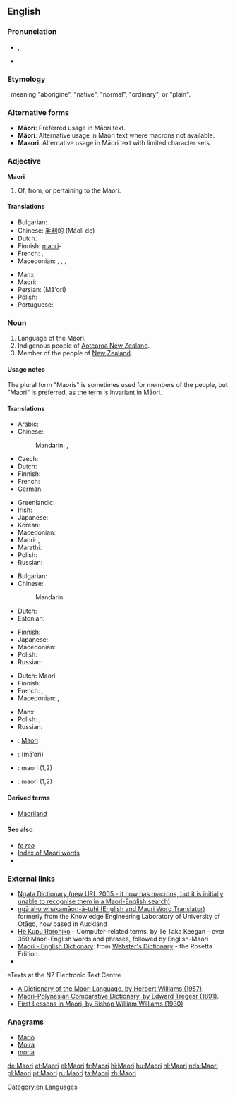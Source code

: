 {{interwiktionary|code=mi}}
{{also|maori|māori|Māori}}
==English==
{{wikipedia}}

===Pronunciation===
* {{IPA|/ˈmaʊri/}}, {{X-SAMPA|/"maUri/}}
* {{rhymes|aʊri}}

===Etymology===
{{etyl|mi}} {{term|māori|lang=mi}}, meaning "aborigine", "native", "normal", "ordinary", or "plain".

===Alternative forms===
* '''Māori''': Preferred usage in Māori text.
* '''Mäori''': Alternative usage in Māori text where macrons not available.
* '''Maaori''': Alternative usage in Māori text with limited character sets.

===Adjective===
'''Maori'''

# Of, from, or pertaining to the Maori.

====Translations====
{{trans-top|of, from, or pertaining to the Māori}}
* Bulgarian: {{t-|bg|маорски}}
* Chinese: [[毛利]]的 (Máolì de)
* Dutch: {{t+|nl|Maori}}
* Finnish: [[maori]]-
* French: {{t+|fr|maori|m}}, {{t+|fr|maorie|f}}
* Macedonian: {{t-|mk|маорски|m|tr=máorski}},  {{t|mk|маорска|f|tr=máorska}},  {{t|mk|маорско|n|tr=máorsko}},  {{t-|mk|маорски|p|tr=máorski}}
{{trans-mid}}
* Manx: {{t|gv|Maorach}}
* Maori: {{t-|mi|Māori|xs=Maori}}
* Persian: {{fa-Arab|[[مائوری]]}} (Mā'ori)
* Polish: {{t|pl|maoryski}}
* Portuguese: {{t+|pt|maori}}
{{trans-bottom}}

===Noun===
{{en-noun|Maori|-|pl2=Maoris}}

# Language of the Maori.
# Indigenous people of [[Aotearoa New Zealand]].
# Member of the people of [[New Zealand]].

====Usage notes====
The plural form "Maoris" is sometimes used for members of the people, but "Maori" is preferred, as the term is invariant in Māori.

====Translations====
{{trans-top|language of the Māori}}
* Arabic: {{t|ar|ماوري|m|tr=mauriy}}
* Chinese:
*: Mandarin: {{t|cmn|毛利語|sc=Hani}},  {{t|cmn|毛利语|tr=Máolì-yǔ|sc=Hani}}
* Czech: {{t-|cs|maorština|f}}
* Dutch: {{t+|nl|Maori|n}}
* Finnish: {{t+|fi|maorin kieli}}
* French: {{t+|fr|maori|m}}
* German: {{t+|de|Maori|n}}
{{trans-mid}}
* Greenlandic: {{t|kl|Maorimiutut}}
* Irish: {{t|ga|Maorais|f}}
* Japanese: {{t+|ja|マオリ語|tr=Maori-go}}
* Korean: {{t|ko|마오리어|tr=Maori-eo|sc=Hang}}
* Macedonian: {{t-|mk|маорски|m|tr=máorski}}
* Maori: {{t|mi|te reo Māori|xs=Maori}},  {{t-|mi|Māori|xs=Maori}}
* Marathi: {{t|mr|माओरी|f|tr=māorī|sc=Deva}}
* Polish: {{t|pl|maoryski|m}}
* Russian: {{t|ru|маори|m|tr=máori}} {{indeclinable}}
{{trans-bottom}}

{{trans-top|indigenous people of Aotearoa New Zealand}}
* Bulgarian: {{t|bg|маори|p}}
* Chinese:
*: Mandarin: {{t|cmn|毛利人|tr=Máolì-rén|sc=Hani}}
* Dutch: {{t+|nl|Maori|p}}
* Estonian: {{t|et|maur}}
{{trans-mid}}
* Finnish: {{t-|fi|maorit|p}}
* Japanese: {{t|ja|マオリ人|tr=Maori-jin}}
* Macedonian: {{t|mk|Маори|p|tr=Máori}}
* Polish: {{t|pl|Maorysi|p}}
* Russian: {{t|ru|маори|m|f|tr=máori}} {{indeclinable}}
{{trans-bottom}}

{{trans-top|member of the people of New Zealand}}
* Dutch: Maori {{m|f}}
* Finnish: {{t+|fi|maori}}
* French: {{t+|fr|Maori|m}}, {{t|fr|Maorie|f}}
* Macedonian: {{t|mk|Маор|m|tr=Máor}},  {{t|mk|Маорка|f|tr=Máorka}}
{{trans-mid}}
* Manx: {{t|gv|Maorach|m}}
* Polish: {{t|pl|Maorys|m}}, {{t|pl|Maoryska|f}}
* Russian: {{t|ru|маори|m|f|tr=máori}} {{indeclinable}}
{{trans-bottom}}

{{checktrans-top}}
* {{ttbc|mi}}: [[Māori]]
* {{ttbc|fa}}: {{fa-Arab|[[مائوری]]}} (mā’ori)
* {{ttbc|pt}}: maori (1,2)
* {{ttbc|sv}}: maori (1,2)
{{trans-bottom}}

====Derived terms====
* [[Maoriland]]

====See also====
* ''[[te reo]]''
* [[Index:Maori|Index of Maori words]]
* {{langcat}}

===External links===
* [http://www.learningmedia.co.nz/nz/online/ngata/ Ngata Dictionary (new URL 2005 - it now has macrons, but it is initially unable to recognise them in a Maori-English search)] <!-- Robin wrote to Learning Media about it a second time on 25 May -->
* [http://translator.kedri.info ngā aho whakamāori-ā-tuhi (English and Maori Word Translator)] formerly from the Knowledge Engineering Laboratory of University of Otāgo, now based in Auckland
* [http://www.cs.waikato.ac.nz/~tetaka/kupurorohiko.htm He Kupu Rorohiko] - Computer-related terms, by Te Taka Keegan - over 350 Maori-English words and phrases, followed by English-Maori
* [http://www.websters-online-dictionary.org/definition/Maori-english/ Maori - English Dictionary]: from [http://www.websters-online-dictionary.org/ Webster's Dictionary] - the Rosetta Edition.
* {{ISO 639|link=Ethnologue|1code=mi|code=mri}}
; eTexts at the NZ Electronic Text Centre
* [http://www.nzetc.org/tm/scholarly/tei-WillDict.html A Dictionary of the Maori Language, by Herbert Williams (1957)].
* [http://www.nzetc.org/tm/scholarly/tei-TreMaor.html Maori-Polynesian Comparative Dictionary, by Edward Tregear (1891)].
* [http://www.nzetc.org/tm/scholarly/tei-WilFirs.html First Lessons in Maori, by Bishop William Williams (1930)]

===Anagrams===
* [[Mario#English|Mario]]
* [[Moira#English|Moira]]
* [[moria#English|moria]]

[[Category:en:Languages]]

[[de:Maori]]
[[et:Maori]]
[[el:Maori]]
[[fr:Maori]]
[[hi:Maori]]
[[hu:Maori]]
[[nl:Maori]]
[[nds:Maori]]
[[pl:Maori]]
[[pt:Maori]]
[[ru:Maori]]
[[ta:Maori]]
[[zh:Maori]]